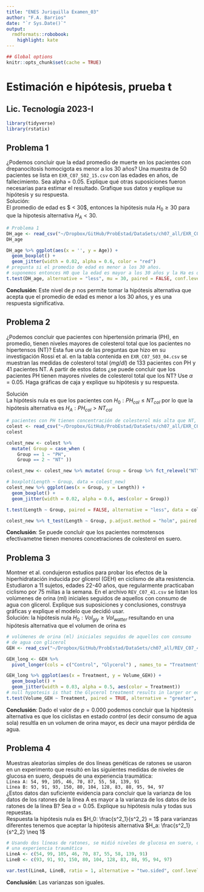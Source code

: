 ```yaml
---
title: "ENES Juriquilla Examen_03"
author: "F.A. Barrios"
date: "`r Sys.Date()`"
output:
  rmdformats::robobook:
    highlight: kate
---
```


```r
## Global options
knitr::opts_chunk$set(cache = TRUE)
```

# Estimación e hipótesis, prueba t   
## Lic. Tecnología 2023-I   

```r
library(tidyverse)
library(rstatix)
```

## Problema 1  

¿Podemos concluir que la edad promedio de muerte en los pacientes con drepanocitosis homocigota es menor a los 30 años? Una muestra de 50 pacientes se lista en `EXR_C07_S02_15.csv` con las edades en años, de fallecimiento. Sea alpha = 0.05. Explique qué otras suposiciones fueron necesarias para estimar el resultado. Grafique sus datos y explique su hipótesis y su respuesta.  
Solución:  
El promedio de edad es $ < 30$, entonces la hipótesis nula $H_0 \geq 30$ para que la hipotesis alternativa $H_A < 30$.  
```r
# Problema 1
DH_age <- read_csv("~/Dropbox/GitHub/ProbEstad/DataSets/ch07_all/EXR_C07_S02_15.csv", show_col_types = FALSE)
DH_age

DH_age %>% ggplot(aes(x = '', y = Age)) +
  geom_boxplot() +
  geom_jitter(width = 0.02, alpha = 0.6, color = "red")
# pregunta si el promedio de edad es menor a los 30 años.
# suponemos entonces H0 que la edad es mayor a los 30 años y la Ha es que es menor
t.test(DH_age, alternative = "less", mu = 30, paired = FALSE, conf.level = 0.95)
```

**Conclusión**: Este nivel de $p$ nos permite tomar la hipótesis alternativa que acepta que el promedio de edad es menor a los 30 años, y es una respuesta significativa.  


## Problema 2  

¿Podemos concluir que pacientes con hipertensión primaria (PH), en promedio, tienen niveles mayores de colesterol total que los pacientes no hipertensos (NT)?  Esta fue una de las preguntas que hizo en su investigación Rossi et al. en la tabla contenida en `EXR_C07_S03_04.csv` se muestran las medidas de colesterol total $(mg/dl)$ de 133 pacientes con PH y 41 pacientes NT.  A partir de estos datos ¿se puede concluir que los pacientes PH tienen mayores niveles de colesterol total que los NT? Use $\alpha = 0.05$. Haga gráficas de caja y explique su hipótesis y su respuesta.  

Solución  
La hipótesis nula es que los pacientes con $H_0: PH_{col} \leq NT_{col}$ por lo que la hipótesis alternativa es $H_A: PH_{col} > NT_{col}$  

```r
# pacientes con PH tienen concentración de colesterol más alta que NT, al 95%
colest <- read_csv("~/Dropbox/GitHub/ProbEstad/DataSets/ch07_all/EXR_C07_S03_04.csv", show_col_types = FALSE)
colest

colest_new <- colest %>% 
  mutate( Group = case_when (
    Group == 1 ~ "PH",
    Group == 2 ~ "NT" ))

colest_new <- colest_new %>% mutate( Group = Group %>% fct_relevel("NT", "PH"))

# boxplot(Length ~ Group, data = colest_new)
colest_new %>% ggplot(aes(x = Group, y = Length)) +
  geom_boxplot() +
  geom_jitter(width = 0.02, alpha = 0.6, aes(color = Group))

t.test(Length ~ Group, paired = FALSE, alternative = "less", data = colest_new)

colest_new %>% t_test(Length ~ Group, p.adjust.method = "holm", paired = FALSE, alternative = "less")
```

**Conclusión**: Se puede concluír que los pacientes normotensos efectivametne tienen menores concetraciones de colesterol en suero.  

## Problema 3  

Montner et al. condujeron estudios para probar los efectos de la hiperhidratación inducida por glicerol (GEH) en ciclismo de alta resistencia. Estudiaron a 11 sujetos, edades 22-40 años, que regularmente practicaban ciclismo por 75 millas a la semana. En el archivo `REV_C07_41.csv` se listan los volúmenes de orina (ml) iniciales seguidos de aquellos con consumo de agua con glicerol. Explique sus suposiciones y conclusiones, construya gráficas y explique el modelo que decidió usar.  
Solución: la hipótesis nula $H_0: Vol_{gly} \geq  Vol_{watter}$ resultando en una hipótesis alternativa que el volumen de orina es 

```r
# volúmenes de orina (ml) iniciales seguidos de aquellos con consumo 
# de agua con glicerol
GEH <- read_csv("~/Dropbox/GitHub/ProbEstad/DataSets/ch07_all/REV_C07_41.csv", show_col_types = FALSE)

GEH_long <- GEH %>%
  pivot_longer(cols = c("Control", "Glycerol") , names_to = "Treatment", values_to = "Volume_GEH")

GEH_long %>% ggplot(aes(x = Treatment, y = Volume_GEH)) +
  geom_boxplot() +
  geom_jitter(width = 0.03, alpha = 0.5, aes(color = Treatment))
# null hypotesis is that the Glycerol treatment results in larger or equal urine volume
t.test(Volume_GEH ~ Treatment, paired = TRUE, alternative = "greater", data = GEH_long)
```

**Conclusión**: Dado el valor de $p = 0.000$ podemos concluir que la hipótesis alternativa es que los ciclistas en estado *control* (es decir consumo de agua sola) resultla en un volumen de orina mayor, es decir una mayor pérdida de agua.   

## Problema 4  

Muestras aleatorias simples de dos líneas genéticas de ratones se usaron en un experimento que resultó en las siguientes medidas de niveles de glucosa en suero, después de una experiencia traumática:  
`Línea A: 54, 99, 105, 46, 70, 87, 55, 58, 139, 91`  
`Línea B: 93, 91, 93, 150, 80, 104, 128, 83, 88, 95, 94, 97`  
¿Estos datos dan suficiente evidencia para concluir que la varianza de los datos de los ratones de la línea A es mayor a la varianza de los datos de los ratones de la línea B? Sea $\alpha = 0.05$. Explique su hipótesis nula y todas sus repuestas.  
Respuesta la hipótesis nula es $H_0: \frac{s^2_1}{s^2_2} = 1$ para varianzas  diferentes tenemos que aceptar la hipótesis alternativa $H_a: \frac{s^2_1}{s^2_2} \neq 1$ 
```r
# Usando dos líneas de ratones, se midió niveles de glucosa en suero, después de 
# una experiencia traumática
LineA <- c(54, 99, 105, 46, 70, 87, 55, 58, 139, 91)
LineB <- c(93, 91, 93, 150, 80, 104, 128, 83, 88, 95, 94, 97)

var.test(LineA, LineB, ratio = 1, alternative = "two.sided", conf.level = .95)
```

**Conclusión**: Las varianzas son iguales.
